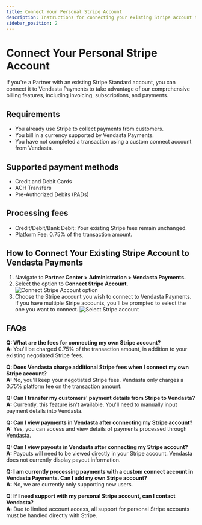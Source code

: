 ```yaml
---
title: Connect Your Personal Stripe Account
description: Instructions for connecting your existing Stripe account to Vendasta Payments
sidebar_position: 2
---
```


# Connect Your Personal Stripe Account

If you're a Partner with an existing Stripe Standard account, you can connect it to Vendasta Payments to take advantage of our comprehensive billing features, including invoicing, subscriptions, and payments.

## Requirements

- You already use Stripe to collect payments from customers.
- You bill in a currency supported by Vendasta Payments.
- You have not completed a transaction using a custom connect account from Vendasta.

## Supported payment methods

- Credit and Debit Cards
- ACH Transfers
- Pre-Authorized Debits (PADs)

## Processing fees

- Credit/Debit/Bank Debit: Your existing Stripe fees remain unchanged.
- Platform Fee: 0.75% of the transaction amount.

## How to Connect Your Existing Stripe Account to Vendasta Payments

1. Navigate to **Partner Center > Administration > Vendasta Payments.**
2. Select the option to **Connect Stripe Account.**
   ![Connect Stripe Account option](./img/vendasta-payments/connect-stripe-account-1.jpg)
3. Choose the Stripe account you wish to connect to Vendasta Payments. If you have multiple Stripe accounts, you'll be prompted to select the one you want to connect.
   ![Select Stripe account](./img/vendasta-payments/connect-stripe-account-2.jpg)

## FAQs

**Q: What are the fees for connecting my own Stripe account?**  
**A:** You'll be charged 0.75% of the transaction amount, in addition to your existing negotiated Stripe fees.

**Q: Does Vendasta charge additional Stripe fees when I connect my own Stripe account?**  
**A:** No, you'll keep your negotiated Stripe fees. Vendasta only charges a 0.75% platform fee on the transaction amount.

**Q: Can I transfer my customers' payment details from Stripe to Vendasta?**  
**A:** Currently, this feature isn't available. You'll need to manually input payment details into Vendasta.

**Q: Can I view payments in Vendasta after connecting my Stripe account?**  
**A:** Yes, you can access and view details of payments processed through Vendasta.

**Q: Can I view payouts in Vendasta after connecting my Stripe account?**  
**A:** Payouts will need to be viewed directly in your Stripe account. Vendasta does not currently display payout information.

**Q: I am currently processing payments with a custom connect account in Vendasta Payments. Can I add my own Stripe account?**  
**A:** No, we are currently only supporting new users.

**Q: If I need support with my personal Stripe account, can I contact Vendasta?**  
**A:** Due to limited account access, all support for personal Stripe accounts must be handled directly with Stripe.